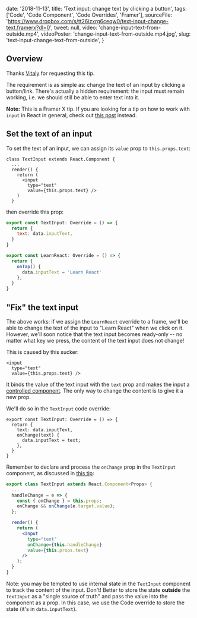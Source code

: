 
  date: '2018-11-13',
  title: 'Text input: change text by clicking a button',
  tags: ['Code', 'Code Component', 'Code Overrides', 'Framer'],
  sourceFile:
    'https://www.dropbox.com/s/tt26izxrg6ceqw0/text-input-change-text.framerx?dl=0',
  tweet: null,
  video: 'change-input-text-from-outside.mp4',
  videoPoster: 'change-input-text-from-outside.mp4.jpg',
  slug: 'text-input-change-text-from-outside',
}


## Overview

Thanks [Vitaly](https://twitter.com/atKo_O) for requesting this tip.

The requirement is as simple as: change the text of an input by clicking a button/link. There's actually a hidden requirement: the input must remain working, i.e. we should still be able to enter text into it.

**Note:** This is a Framer X tip. If you are looking for a tip on how to work with `input` in React in general, check out [this post](/2020/03/31/react-mental-models-working-with-input) instead.

## Set the text of an input

To set the text of an input, we can assign its `value` prop to `this.props.text`:

```jsx{7}
class TextInput extends React.Component {
  ...
  render() {
    return (
      <input
        type="text"
        value={this.props.text} />
    )
  }
```

then override this prop:

```jsx
export const TextInput: Override = () => {
  return {
    text: data.inputText,
  }
}

export const LearnReact: Override = () => {
  return {
    onTap() {
      data.inputText = 'Learn React'
    },
  }
}
```

## "Fix" the text input

The above works: if we assign the `LearnReact` override to a frame, we'll be able to change the text of the input to "Learn React" when we click on it. However, we'll soon notice that the text input becomes ready-only -- no matter what key we press, the content of the text input does not change!

This is caused by this sucker:

```jsx{3}
<input
  type="text"
  value={this.props.text} />
```

It binds the value of the text input with the `text` prop and makes the input a [controlled component](https://reactjs.org/docs/forms.html). The only way to change the content is to give it a new prop.

We'll do so in the `TextInput` code override:

```jsx{4-6}
export const TextInput: Override = () => {
  return {
    text: data.inputText,
    onChange(text) {
      data.inputText = text;
    },
  }
}
```

Remember to declare and process the `onChange` prop in the `TextInput` component, as discussed in [this tip](/tips/simple-text-input):

```jsx
export class TextInput extends React.Component<Props> {
  ...
  handleChange = e => {
    const { onChange } = this.props;
    onChange && onChange(e.target.value);
  };

  render() {
    return (
      <Input
        type="text"
        onChange={this.handleChange}
        value={this.props.text}
      />
    );
  }
}
```

Note: you may be tempted to use internal state in the `TextInput` component to track the content of the input. Don't! Better to store the state **outside** the `TextInput` as a "single source of truth" and pass the value into the component as a prop. In this case, we use the Code override to store the state (it's in `data.inputText`).

